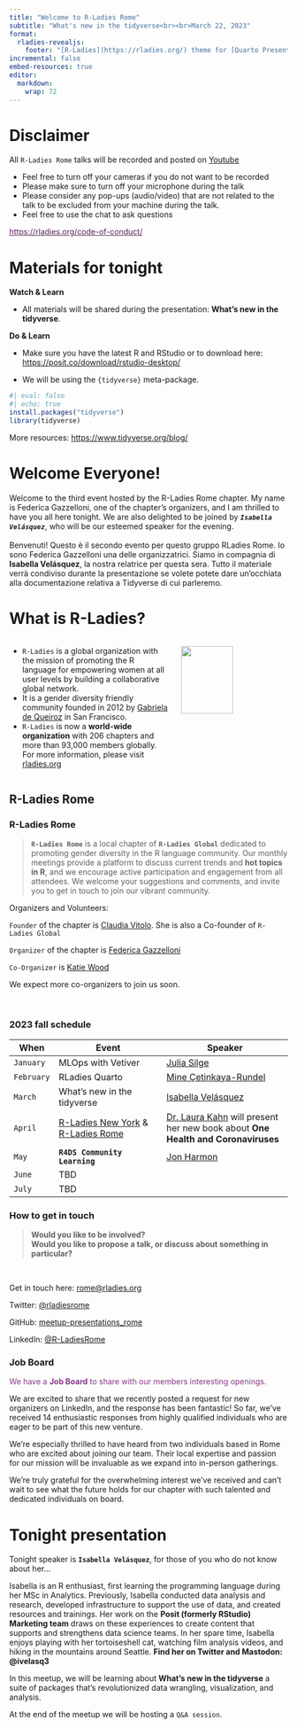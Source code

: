 ```yaml
---
title: "Welcome to R-Ladies Rome"
subtitle: "What's new in the tidyverse<br><br>March 22, 2023"
format: 
  rladies-revealjs:
    footer: "[R-Ladies](https://rladies.org/) theme for [Quarto Presentations](https://quarto.org/docs/presentations/revealjs/index.html). Code available on [GitHub](https://github.com/beatrizmilz/quarto-rladies-theme)."
incremental: false
embed-resources: true
editor: 
  markdown: 
    wrap: 72
---
```


# Disclaimer {background-color="#562457"}

All `R-Ladies Rome` talks will be recorded and posted on
[Youtube](https://www.youtube.com/@rladiesrome)

-   Feel free to turn off your cameras if you do not want to be recorded
-   Please make sure to turn off your microphone during the talk
-   Please consider any pop-ups (audio/video) that are not related to
    the talk to be excluded from your machine during the talk.
-   Feel free to use the chat to ask questions

[https://rladies.org/code-of-conduct/](https://rladies.org/code-of-conduct/){.uri
style="color: #562457"}

# Materials for tonight {.smaller}

**Watch & Learn**

-   All materials will be shared during the presentation: **What's new
    in the tidyverse**.

**Do & Learn**

-   Make sure you have the latest R and RStudio or to download here:
    <https://posit.co/download/rstudio-desktop/>

-   We will be using the `{tidyverse}` meta-package.

```r
#| eval: false
#| echo: true
install.packages("tidyverse")
library(tidyverse)
```

More resources: <https://www.tidyverse.org/blog/>

# Welcome Everyone!

Welcome to the third event hosted by the R-Ladies Rome chapter. My name
is Federica Gazzelloni, one of the chapter's organizers, and I am
thrilled to have you all here tonight. We are also delighted to be
joined by ***`Isabella Velásquez`***, who will be our esteemed speaker
for the evening.\
\
Benvenuti! Questo è il secondo evento per questo gruppo RLadies Rome. Io
sono Federica Gazzelloni una delle organizzatrici. Siamo in compagnia di
**Isabella Velásquez**, la nostra relatrice per questa sera. Tutto il
materiale verrà condiviso durante la presentazione se volete potete dare
un'occhiata alla documentazione relativa a Tidyverse di cui parleremo.

# What is R-Ladies? {.smaller}

::: columns
::: {.column width="60%"}
-   `R-Ladies` is a global organization with the mission of promoting
    the R language for empowering women at all user levels by building a
    collaborative global network.
-   It is a gender diversity friendly community founded in 2012 by
    [Gabriela de
    Queiroz](https://rladies.org/united-states-rladies/name/gabriela-de-queiroz/)
    in San Francisco.
-   `R-Ladies` is now a **world-wide organization** with 206 chapters
    and more than 93,000 members globally. For more information, please
    visit [rladies.org](rladies.org)
:::

::: {.column width="40%"}
![](https://media.giphy.com/media/meziKcZ0Jm1E0H6eqC/giphy.gif){width="70%"}
:::
:::

## R-Ladies Rome {.smaller}

::: panel-tabset
### R-Ladies Rome

> **`R-Ladies Rome`** is a local chapter of **`R-Ladies Global`**
> dedicated to promoting gender diversity in the R language community.
> Our monthly meetings provide a platform to discuss current trends and
> **hot topics in R**, and we encourage active participation and
> engagement from all attendees. We welcome your suggestions and
> comments, and invite you to get in touch to join our vibrant
> community.

Organizers and Volunteers:

`Founder` of the chapter is [Claudia
Vitolo](https://rladies.org/italy-rladies/name/claudia-vitolo/). She is
also a Co-founder of `R-Ladies Global`

`Organizer` of the chapter is [Federica
Gazzelloni](https://federicagazzelloni.netlify.app)

`Co-Organizer` is [Katie
Wood](https://www.linkedin.com/in/katie-wood-omca%E2%84%A2-92060817/)

We expect more co-organizers to join us soon.

<br>

### 2023 fall schedule

| When       | Event                                                                                                                | Speaker                                                                                                                             |
|------------|----------------------------------------------------------------------------------------------------------------------|-------------------------------------------------------------------------------------------------------------------------------------|
| `January`  | MLOps with Vetiver                                                                                                   | [Julia Silge](https://juliasilge.com/)                                                                                              |
| `February` | RLadies Quarto                                                                                                       | [Mine Çetinkaya-Rundel](https://mine-cr.com/)                                                                                       |
| `March`    | What's new in the tidyverse                                                                                          | [Isabella Velásquez](https://ivelasq.rbind.io/about.html)                                                                           |
| `April`    | [R-Ladies New York](https://www.meetup.com/rladies-newyork/) & [R-Ladies Rome](https://www.meetup.com/rladies-rome/) | [Dr. Laura Kahn](https://www.linkedin.com/in/laura-kahn-79b01510/) will present her new book about **One Health and Coronaviruses** |
| `May`      | **`R4DS Community Learning`**                                                                                        | [Jon Harmon](http://jonthegeek.com/)                                                                                                |
| `June`     | TBD                                                                                                                  |                                                                                                                                     |
| `July`     | TBD                                                                                                                  |                                                                                                                                     |

### How to get in touch

> **Would you like to be involved?** <br> **Would you like to propose a
> talk, or discuss about something in particular?**

<br>

Get in touch here: [rome\@rladies.org](rome@rladies.org)

Twitter: [\@rladiesrome](https://twitter.com/RLadiesRome)

GitHub:
[meetup-presentations_rome](https://github.com/rladies/meetup-presentations_rome)

LinkedIn:
[\@R-LadiesRome](https://www.linkedin.com/company/r-ladies-rome)

### Job Board

::: {style="color: #88398A"}
We have a **Job Board** to share with our members interesting openings.
:::

We are excited to share that we recently posted a request for new
organizers on LinkedIn, and the response has been fantastic! So far,
we've received 14 enthusiastic responses from highly qualified
individuals who are eager to be part of this new venture.

We're especially thrilled to have heard from two individuals based in
Rome who are excited about joining our team. Their local expertise and
passion for our mission will be invaluable as we expand into in-person
gatherings.

We're truly grateful for the overwhelming interest we've received and
can't wait to see what the future holds for our chapter with such
talented and dedicated individuals on board.
:::

# Tonight presentation {.smaller}

Tonight speaker is **`Isabella Velásquez`**, for those of you who do not
know about her...

Isabella is an R enthusiast, first learning the programming language
during her MSc in Analytics. Previously, Isabella conducted data
analysis and research, developed infrastructure to support the use of
data, and created resources and trainings. Her work on the **Posit
(formerly RStudio) Marketing team** draws on these experiences to create
content that supports and strengthens data science teams. In her spare
time, Isabella enjoys playing with her tortoiseshell cat, watching film
analysis videos, and hiking in the mountains around Seattle. **Find her
on Twitter and Mastodon: @ivelasq3**

In this meetup, we will be learning about **What's new in the
tidyverse** a suite of packages that's revolutionized data wrangling,
visualization, and analysis.

At the end of the meetup we will be hosting a `Q&A session`.
